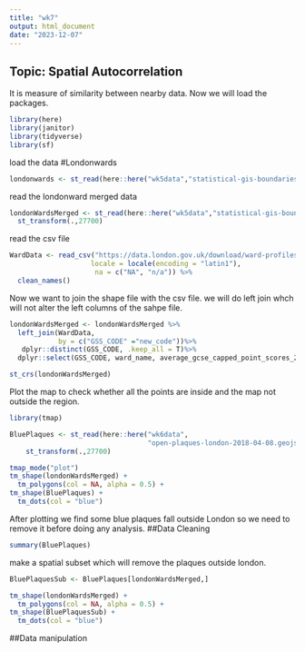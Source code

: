 ```yaml
---
title: "wk7"
output: html_document
date: "2023-12-07"
---
```


## Topic: Spatial Autocorrelation
It is measure of similarity between nearby data.
Now we will load the packages.

```r
library(here)
library(janitor)
library(tidyverse)
library(sf)
```
load the data 
#Londonwards
```r
londonwards <- st_read(here::here("wk5data","statistical-gis-boundaries-london","statistical-gis-boundaries-london","ESRI","London_Ward.shp"))
```
read the londonward merged data
```r
londonWardsMerged <- st_read(here::here("wk5data","statistical-gis-boundaries-london","statistical-gis-boundaries-london","ESRI","London_Ward_CityMerged.shp"))%>%
  st_transform(.,27700)
```
read the csv file

```r
WardData <- read_csv("https://data.london.gov.uk/download/ward-profiles-and-atlas/772d2d64-e8c6-46cb-86f9-e52b4c7851bc/ward-profiles-excel-version.csv",
                    locale = locale(encoding = "latin1"),
                     na = c("NA", "n/a")) %>% 
  clean_names()
```
Now we want to join the shape file with the csv file.
we will do left join whch will not alter the left columns of the sahpe file.
```r
londonWardsMerged <- londonWardsMerged %>%
  left_join(WardData,
            by = c("GSS_CODE" ="new_code"))%>%
   dplyr::distinct(GSS_CODE, .keep_all = T)%>%
  dplyr::select(GSS_CODE, ward_name, average_gcse_capped_point_scores_2014)
```

```r
st_crs(londonWardsMerged)
```
Plot the map to check whether all the points are inside and the map not outside the region.

```r
library(tmap)

BluePlaques <- st_read(here::here("wk6data",
                                  "open-plaques-london-2018-04-08.geojson")) %>%
    st_transform(.,27700)
```
```r
tmap_mode("plot")
tm_shape(londonWardsMerged) +
  tm_polygons(col = NA, alpha = 0.5) +
tm_shape(BluePlaques) +
  tm_dots(col = "blue")
```
After plotting we find some blue plaques fall outside London so we need to remove it before doing any analysis.
##Data Cleaning
```r
summary(BluePlaques)
```
make a spatial subset which will remove the plaques outside london.
```r
BluePlaquesSub <- BluePlaques[londonWardsMerged,]
```

```r
tm_shape(londonWardsMerged) +
  tm_polygons(col = NA, alpha = 0.5) +
tm_shape(BluePlaquesSub) +
  tm_dots(col = "blue")
```
##Data manipulation




